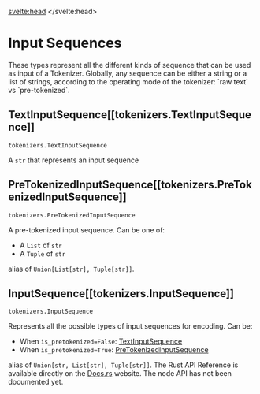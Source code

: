<script lang="ts">
let fw: "pt" | "tf" = "pt";
onMount(() => {
    const urlParams = new URLSearchParams(window.location.search);
    fw = urlParams.get("fw") || "pt";
});
</script>
<svelte:head>
  <meta name="hf:doc:metadata" content={JSON.stringify(metadata)} >
</svelte:head>
# Input Sequences

<tokenizerslangcontent>
<python>
These types represent all the different kinds of sequence that can be used as input of a Tokenizer.
Globally, any sequence can be either a string or a list of strings, according to the operating
mode of the tokenizer: `raw text` vs `pre-tokenized`.

## TextInputSequence[[tokenizers.TextInputSequence]]

<code>tokenizers.TextInputSequence</code>

A `str` that represents an input sequence

## PreTokenizedInputSequence[[tokenizers.PreTokenizedInputSequence]]

<code>tokenizers.PreTokenizedInputSequence</code>

A pre-tokenized input sequence. Can be one of:
- A `List` of `str`
- A `Tuple` of `str`

alias of `Union[List[str], Tuple[str]]`.

## InputSequence[[tokenizers.InputSequence]]

<code>tokenizers.InputSequence</code>

Represents all the possible types of input sequences for encoding. Can be:
- When `is_pretokenized=False`: [TextInputSequence](#tokenizers.TextInputSequence)
- When `is_pretokenized=True`: [PreTokenizedInputSequence](#tokenizers.PreTokenizedInputSequence)

alias of `Union[str, List[str], Tuple[str]]`.
</python>
<rust>
The Rust API Reference is available directly on the [Docs.rs](https://docs.rs/tokenizers/latest/tokenizers/) website.
</rust>
<node>
The node API has not been documented yet.
</node>
</tokenizerslangcontent>